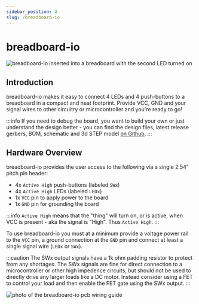 ```yaml
---
sidebar_position: 4
slug: /breadboard-io
---
```

# breadboard-io

![breadboard-io inserted into a breadboard with the second LED turned on](breadboard-io.JPG)

## Introduction
breadboard-io makes it easy to connect 4 LEDs and 4 push-buttons to a breadboard in a compact and neat footprint. Provide VCC, GND and your signal wires to other circuitry or microcontroller and you're ready to go!

:::info
If you need to debug the board, you want to build your own or just understand the design better - you can find the design files, latest release gerbers, BOM,
schematic and 3d STEP model <a href="https://www.github.com/greatlakesdev/breadboard-io" target="_blank">on Github</a>.
:::

## Hardware Overview
breadboard-io provides the user access to the following via a single 2.54" pitch pin header:
- 4x ```Active High``` push-buttons (labeled ```SWx```)
- 4x ```Active High``` LEDs (labeled ```LEDx```)
- 1x ```VCC``` pin to apply power to the board
- 1x ```GND``` pin for grounding the board

:::info
```Active High``` means that the "thing" will turn on, or is active, when VCC is present - aka the signal is "High". Thus ```Active High```.
:::


To use breadboard-io you must at a minimum provide a voltage power rail to the ```VCC``` pin, a ground connection at the ```GND``` pin and connect at least a single signal wire (```LEDx``` or ```SWx```).

:::caution
The SWx output signals have a 1k ohm padding resistor to protect from any shortages. The SWx signals are fine for direct connection to a microcontroller or other high impedence circuits, but should not be used to directly drive any larger loads like a DC motor. Instead consider using a FET to control your load and then enable the FET gate using the SWx output.
:::

![photo of the breadboard-io pcb wiring guide](io.png)